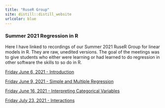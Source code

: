 ```yaml
---
title: "RuseR Group"
site: distill::distill_website
urlcolor: blue
---
```



### Summer 2021 Regression in R

Here I have linked to recordings of our Summer 2021 RuseR Group  for linear models in R. 
They are raw, unedited versions.
The goal of the meetings was to give students who either were learning or had learned to do regression in other software the skills to so do in R.

[Friday June 6, 2021 - Introduction ](https://auburn.hosted.panopto.com/Panopto/Pages/Viewer.aspx?id=ac0078fb-12dc-4a61-9925-ad7b012f4780)

[Friday June 9, 2021 - Simple and Multiple Regression](https://auburn.hosted.panopto.com/Panopto/Pages/Viewer.aspx?id=fa11ce95-3f13-4b38-8363-ad7b014738b5)

[Friday June 16, 2021 - Interpreting Categorical Variables](https://auburn.hosted.panopto.com/Panopto/Pages/Viewer.aspx?id=fa11ce95-3f13-4b38-8363-ad7b014738b5)

[Friday July 23, 2021 - Interactions](https://auburn.hosted.panopto.com/Panopto/Pages/Viewer.aspx?id=36260bc1-e57b-4647-a08d-ad7b013d6176)